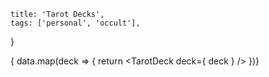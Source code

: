 
    title: 'Tarot Decks',
    tags: ['personal', 'occult'],
}


{ data.map(deck => {
    return <TarotDeck deck={ deck } />
})}
